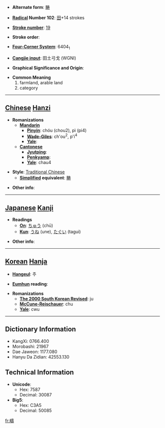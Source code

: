 * '''Alternate form''': [[畴]]

* '''[[Wiktionary:Chinese radical index| Radical]] Number 102''': [[Wiktionary:Chinese radical index 田|田]]+14 strokes

* '''[[Wiktionary:Chinese total strokes index|Stroke number]]''': [[Wiktionary:Chinese total strokes index 19|19]]

* '''Stroke order''': 

* '''[[Wiktionary:Chinese four corner index|Four-Corner System]]''': 6404<sub>1</sub>

* '''[[Wiktionary:Chinese Cangjie index|Cangjie input]]''': 田土弓戈 (WGNI)

* '''Graphical Significance and Origin''': 

* '''Common Meaning'''
*#farmland, arable land
*# category


----

== [[Chinese]] [[Hanzi]] ==

* '''Romanizations'''
** '''[[Mandarin]]'''
*** '''[[Pinyin]]''': chóu (chou2), pì (pi4)
*** '''[[Wade-Giles]]''': ch'ou<sup>2</sup>, p'i<sup>4</sup>
*** '''[[Yale]]''': 
** '''[[Cantonese]]'''
*** '''[[Jyutping]]''':
*** '''[[Penkyamp]]''': 
*** '''[[Yale]]''': chau4

* '''Style''': [[Traditional Chinese]] 
** '''[[Simplified Chinese|Simplified]] equivalent''': [[畴]]

* '''Other info''': 

----

== [[Japanese]] [[Kanji]] ==

* '''Readings'''
** '''[[On]]''': [[ちゅう]] (chū)
** '''[[Kun]]''': [[うね]] (une), [[たぐい]] (tagui)

* '''Other info''':  

----

== [[Korean]] [[Hanja]] ==

* '''[[Hangeul]]''': 주

* '''[[Eumhun]] reading''': 

* '''Romanizations'''
** '''[[The 2000 South Korean Revised Romanization|The 2000 South Korean Revised]]''': ju
** '''[[McCune-Reischauer]]''': chu
** '''[[Yale]]''': cwu

----

== Dictionary Information ==

* KangXi: 0766.400
* Morobashi: 21967
* Dae Jaweon: 1177.080
* Hanyu Da Zidian: 42553.130

== Technical Information ==

* '''Unicode''':
** Hex: 7587
** Decimal: 30087
* '''Big5''':
** Hex: C3A5
** Decimal: 50085

[[fr:疇]]